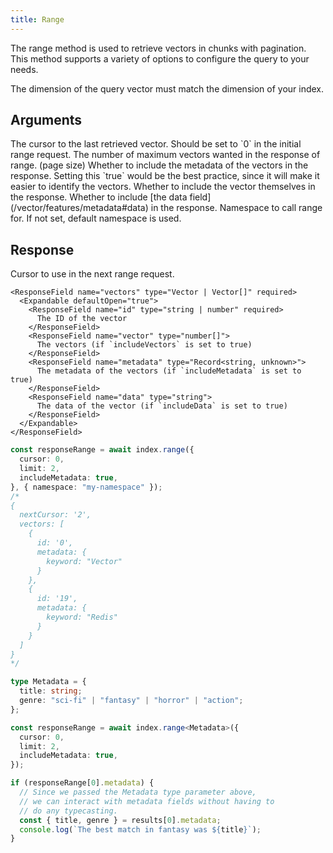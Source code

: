 ```yaml
---
title: Range
---
```


The range method is used to retrieve vectors in chunks with pagination. This method supports a variety of options to configure the query to your needs.

<Note>
  The dimension of the query vector must match the dimension of your index.
</Note>

## Arguments

<ParamField body="cursor" type="string | number" required>
  The cursor to the last retrieved vector. Should be set to `0` in the initial
  range request.
</ParamField>
<ParamField body="limit" type="number" required>
  The number of maximum vectors wanted in the response of range. (page size)
</ParamField>
<ParamField body="includeMetadata" type="boolean">
  Whether to include the metadata of the vectors in the response. Setting this
  `true` would be the best practice, since it will make it easier to identify
  the vectors.
</ParamField>
<ParamField body="includeVectors" type="boolean">
  Whether to include the vector themselves in the response.
</ParamField>
<ParamField body="includeData" type="boolean">
  Whether to include [the data field](/vector/features/metadata#data) in the response.
</ParamField>
<ParamField name="Namespace" type="{ namespace?: string }">
  Namespace to call range for. If not set, default namespace is used.
</ParamField>

## Response

<ResponseField name="RangeResponse" type="" required>
  <Expandable defaultOpen="true">
    <ResponseField name="nextCursor" type="string | number" required>
      Cursor to use in the next range request.
    </ResponseField>

   	<ResponseField name="vectors" type="Vector | Vector[]" required>
      <Expandable defaultOpen="true">
        <ResponseField name="id" type="string | number" required>
          The ID of the vector
        </ResponseField>
        <ResponseField name="vector" type="number[]">
          The vectors (if `includeVectors` is set to true)
        </ResponseField>
        <ResponseField name="metadata" type="Record<string, unknown>">
          The metadata of the vectors (if `includeMetadata` is set to true)
        </ResponseField>
        <ResponseField name="data" type="string">
          The data of the vector (if `includeData` is set to true)
        </ResponseField>
      </Expandable>
    </ResponseField>
  </Expandable>
</ResponseField>

<RequestExample>

```typescript Basic
const responseRange = await index.range({
  cursor: 0,
  limit: 2,
  includeMetadata: true,
}, { namespace: "my-namespace" });
/*
{
  nextCursor: '2',
  vectors: [
    { 
      id: '0',
      metadata: {
        keyword: "Vector"
      } 
    },
    { 
      id: '19',
      metadata: {
        keyword: "Redis"
      } 
    }
  ]
}
*/
```

```typescript Improved Typechecking
type Metadata = {
  title: string;
  genre: "sci-fi" | "fantasy" | "horror" | "action";
};

const responseRange = await index.range<Metadata>({
  cursor: 0,
  limit: 2,
  includeMetadata: true,
});

if (responseRange[0].metadata) {
  // Since we passed the Metadata type parameter above,
  // we can interact with metadata fields without having to
  // do any typecasting.
  const { title, genre } = results[0].metadata;
  console.log(`The best match in fantasy was ${title}`);
}
```

</RequestExample>
